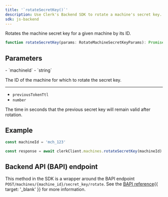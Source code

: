 ```yaml
---
title: '`rotateSecretKey()`'
description: Use Clerk's Backend SDK to rotate a machine's secret key.
sdk: js-backend
---
```


Rotates the machine secret key for a given machine by its ID.

```ts
function rotateSecretKey(params: RotateMachineSecretKeyParams): Promise<MachineSecretKey>
```

## Parameters

<Properties>
  - `machineId`
  - `string`

  The ID of the machine for which to rotate the secret key.

  ---

  - `previousTokenTtl`
  - `number`

  The time in seconds that the previous secret key will remain valid after rotation.
</Properties>

## Example

<Include src="_partials/backend/usage" />

```ts
const machineId = 'mch_123'

const response = await clerkClient.machines.rotateSecretKey(machineId)
```

## Backend API (BAPI) endpoint

This method in the SDK is a wrapper around the BAPI endpoint `POST/machines/{machine_id}/secret_key/rotate`. See the [BAPI reference](/docs/reference/backend-api/tag/machines/post/machines/%7Bmachine_id%7D/secret_key/rotate){{ target: '_blank' }} for more information.
